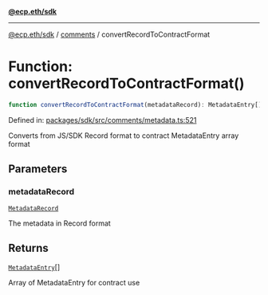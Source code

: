 [**@ecp.eth/sdk**](../../index.mdx)

***

[@ecp.eth/sdk](/sdk-reference/index.mdx) / [comments](/sdk-reference/comments/index.mdx) / convertRecordToContractFormat

# Function: convertRecordToContractFormat()

```ts
function convertRecordToContractFormat(metadataRecord): MetadataEntry[];
```

Defined in: [packages/sdk/src/comments/metadata.ts:521](https://github.com/ecp-eth/comments-monorepo/blob/main/packages/sdk/src/comments/metadata.ts#L521)

Converts from JS/SDK Record format to contract MetadataEntry array format

## Parameters

### metadataRecord

[`MetadataRecord`](/sdk-reference/comments/type-aliases/MetadataRecord.mdx)

The metadata in Record format

## Returns

[`MetadataEntry`](/sdk-reference/comments/type-aliases/MetadataEntry.mdx)[]

Array of MetadataEntry for contract use
